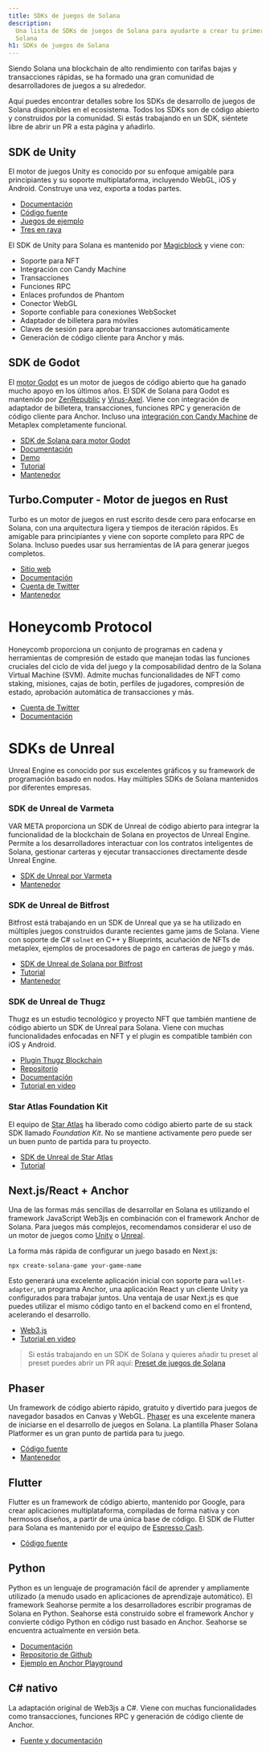 ```yaml
---
title: SDKs de juegos de Solana
description:
  Una lista de SDKs de juegos de Solana para ayudarte a crear tu primer juego en
  Solana
h1: SDKs de juegos de Solana
---
```


Siendo Solana una blockchain de alto rendimiento con tarifas bajas y
transacciones rápidas, se ha formado una gran comunidad de desarrolladores de
juegos a su alrededor.

Aquí puedes encontrar detalles sobre los SDKs de desarrollo de juegos de Solana
disponibles en el ecosistema. Todos los SDKs son de código abierto y construidos
por la comunidad. Si estás trabajando en un SDK, siéntete libre de abrir un PR a
esta página y añadirlo.

## SDK de Unity

El motor de juegos Unity es conocido por su enfoque amigable para principiantes
y su soporte multiplataforma, incluyendo WebGL, iOS y Android. Construye una
vez, exporta a todas partes.

- [Documentación](https://docs.magicblock.gg/introduction)
- [Código fuente](https://github.com/magicblock-labs/Solana.Unity-SDK)
- [Juegos de ejemplo](https://github.com/solana-developers/solana-game-examples)
- [Tres en raya](https://blog.magicblock.gg/bolt-tic-tac-toe/)

El SDK de Unity para Solana es mantenido por
[Magicblock](https://www.magicblock.gg/) y viene con:

- Soporte para NFT
- Integración con Candy Machine
- Transacciones
- Funciones RPC
- Enlaces profundos de Phantom
- Conector WebGL
- Soporte confiable para conexiones WebSocket
- Adaptador de billetera para móviles
- Claves de sesión para aprobar transacciones automáticamente
- Generación de código cliente para Anchor y más.

## SDK de Godot

El [motor Godot](https://godotengine.org/) es un motor de juegos de código
abierto que ha ganado mucho apoyo en los últimos años. El SDK de Solana para
Godot es mantenido por [ZenRepublic](https://twitter.com/ZenRepublicNDM) y
[Virus-Axel](https://twitter.com/AxelBenjam). Viene con integración de adaptador
de billetera, transacciones, funciones RPC y generación de código cliente para
Anchor. Incluso una
[integración con Candy Machine](https://zenwiki.gitbook.io/solana-godot-sdk-docs/guides/setup-candy-machine)
de Metaplex completamente funcional.

- [SDK de Solana para motor Godot](https://github.com/Virus-Axel/godot-solana-sdk)
- [Documentación](https://zenwiki.gitbook.io/solana-godot-sdk-docs)
- [Demo](https://github.com/ZenRepublic/GodotSolanaSDKDemoPackage)
- [Tutorial](https://www.youtube.com/watch?v=tszFPInYmXQ)
- [Mantenedor](https://twitter.com/ZenRepublicNDM)

## Turbo.Computer - Motor de juegos en Rust

Turbo es un motor de juegos en rust escrito desde cero para enfocarse en Solana,
con una arquitectura ligera y tiempos de iteración rápidos. Es amigable para
principiantes y viene con soporte completo para RPC de Solana. Incluso puedes
usar sus herramientas de IA para generar juegos completos.

- [Sitio web](https://turbo.computer/)
- [Documentación](https://docs.turbo.computer/)
- [Cuenta de Twitter](https://twitter.com/makegamesfast)
- [Mantenedor](https://twitter.com/jozanza)

# Honeycomb Protocol

Honeycomb proporciona un conjunto de programas en cadena y herramientas de
compresión de estado que manejan todas las funciones cruciales del ciclo de vida
del juego y la composabilidad dentro de la Solana Virtual Machine (SVM). Admite
muchas funcionalidades de NFT como staking, misiones, cajas de botín, perfiles
de jugadores, compresión de estado, aprobación automática de transacciones y
más.

- [Cuenta de Twitter](https://twitter.com/honeycomb_prtcl)
- [Documentación](https://docs.honeycombprotocol.com/)

# SDKs de Unreal

Unreal Engine es conocido por sus excelentes gráficos y su framework de
programación basado en nodos. Hay múltiples SDKs de Solana mantenidos por
diferentes empresas.

### SDK de Unreal de Varmeta

VAR META proporciona un SDK de Unreal de código abierto para integrar la
funcionalidad de la blockchain de Solana en proyectos de Unreal Engine. Permite
a los desarrolladores interactuar con los contratos inteligentes de Solana,
gestionar carteras y ejecutar transacciones directamente desde Unreal Engine.

- [SDK de Unreal por Varmeta](https://github.com/VAR-META-Tech/UnrealSolanaSDK)
- [Mantenedor](https://www.var-meta.com/)

### SDK de Unreal de Bitfrost

Bitfrost está trabajando en un SDK de Unreal que ya se ha utilizado en múltiples
juegos construidos durante recientes game jams de Solana. Viene con soporte de
C# `solnet` en C++ y Blueprints, acuñación de NFTs de metaplex, ejemplos de
procesadores de pago en carteras de juego y más.

- [SDK de Unreal de Solana por Bitfrost](https://github.com/Bifrost-Technologies/Solana-Unreal-SDK)
- [Tutorial](https://www.youtube.com/watch?v=S8fm8mFeUkk)
- [Mantenedor](https://twitter.com/BifrostTitan)

### SDK de Unreal de Thugz

Thugz es un estudio tecnológico y proyecto NFT que también mantiene de código
abierto un SDK de Unreal para Solana. Viene con muchas funcionalidades enfocadas
en NFT y el plugin es compatible también con iOS y Android.

- [Plugin Thugz Blockchain](https://www.fab.com/listings/a7e220ba-93e5-4a3b-99e7-17b13da76f05)
- [Repositorio](https://github.com/ThugzLabs/Thugz-BC-Plugin-Packaged-for-UE5.4)
- [Documentación](https://thugzblockchainplugin-docs.vercel.app/)
- [Tutorial en video](https://www.youtube.com/watch?v=dS7sTZd_E9U&ab_channel=ThugzNFT)

### Star Atlas Foundation Kit

El equipo de [Star Atlas](https://staratlas.com/) ha liberado como código
abierto parte de su stack SDK llamado _Foundation Kit_. No se mantiene
activamente pero puede ser un buen punto de partida para tu proyecto.

- [SDK de Unreal de Star Atlas](https://github.com/staratlasmeta/FoundationKit)
- [Tutorial](https://www.youtube.com/watch?v=S8fm8mFeUkk)

## Next.js/React + Anchor

Una de las formas más sencillas de desarrollar en Solana es utilizando el
framework JavaScript Web3js en combinación con el framework Anchor de Solana.
Para juegos más complejos, recomendamos considerar el uso de un motor de juegos
como [Unity](#unity-sdk) o [Unreal](#unreal-sdks).

La forma más rápida de configurar un juego basado en Next.js:

```shell
npx create-solana-game your-game-name
```

Esto generará una excelente aplicación inicial con soporte para
`wallet-adapter`, un programa Anchor, una aplicación React y un cliente Unity ya
configurados para trabajar juntos. Una ventaja de usar Next.js es que puedes
utilizar el mismo código tanto en el backend como en el frontend, acelerando el
desarrollo.

- [Web3.js](https://solana.com/docs/clients/javascript)
- [Tutorial en video](https://www.youtube.com/watch?v=fnhivg_pemI&t=1s&ab_channel=Solana)

> Si estás trabajando en un SDK de Solana y quieres añadir tu preset al preset
> puedes abrir un PR aquí:
> [Preset de juegos de Solana](https://github.com/solana-developers/solana-game-preset)

## Phaser

Un framework de código abierto rápido, gratuito y divertido para juegos de
navegador basados en Canvas y WebGL. [Phaser](https://phaser.io/) es una
excelente manera de iniciarse en el desarrollo de juegos en Solana. La plantilla
Phaser Solana Platformer es un gran punto de partida para tu juego.

- [Código fuente](https://github.com/Bread-Heads-NFT/solana-phaser-template)
- [Mantenedor](https://twitter.com/blockiosaurus)

## Flutter

Flutter es un framework de código abierto, mantenido por Google, para crear
aplicaciones multiplataforma, compiladas de forma nativa y con hermosos diseños,
a partir de una única base de código. El SDK de Flutter para Solana es mantenido
por el equipo de [Espresso Cash](https://www.espressocash.com/).

- [Código fuente](https://github.com/espresso-cash/espresso-cash-public)

## Python

Python es un lenguaje de programación fácil de aprender y ampliamente utilizado
(a menudo usado en aplicaciones de aprendizaje automático). El framework
Seahorse permite a los desarrolladores escribir programas de Solana en Python.
Seahorse está construido sobre el framework Anchor y convierte código Python en
código rust basado en Anchor. Seahorse se encuentra actualmente en versión beta.

- [Documentación](https://www.seahorse.dev/)
- [Repositorio de Github](https://github.com/solana-developers/seahorse)
- [Ejemplo en Anchor Playground](https://beta.solpg.io/tutorials/hello-seahorse)

## C# nativo

La adaptación original de Web3js a C#. Viene con muchas funcionalidades como
transacciones, funciones RPC y generación de código cliente de Anchor.

- [Fuente y documentación](https://github.com/bmresearch/Solnet/blob/master/docs/articles/getting_started.md)
